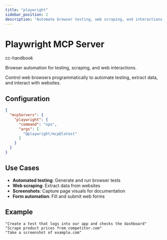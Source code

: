 ```yaml
---
title: "playwright"
sidebar_position: 2
description: "Automate browser testing, web scraping, and interactions programmatically with Playwright integration"
---
```



# Playwright MCP Server

<span className="badge badge--primary">cc-handbook</span>

Browser automation for testing, scraping, and web interactions.

Control web browsers programmatically to automate testing, extract data, and interact with websites.

## Configuration

```json
{
  "mcpServers": {
    "playwright": {
      "command": "npx",
      "args": [
        "@playwright/mcp@latest"
      ]
    }
  }
}
```

## Use Cases

- **Automated testing**: Generate and run browser tests
- **Web scraping**: Extract data from websites
- **Screenshots**: Capture page visuals for documentation
- **Form automation**: Fill and submit web forms

## Example

```
"Create a test that logs into our app and checks the dashboard"
"Scrape product prices from competitor.com"
"Take a screenshot of example.com"
```
